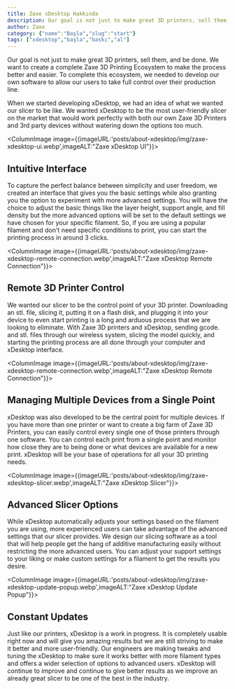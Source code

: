```yaml
---
title: Zaxe xDesktop Hakkında
description: Our goal is not just to make great 3D printers, sell them, and be done. We want to create a complete Zaxe 3D Printing Ecosystem to make the process better and easier. To complete this ecosystem, we needed to develop our own software to allow our users to take full control over their production line.
author: Zaxe
category: {"name":"Başla","slug":"start"}
tags: ["xdesktop","başla","baskı","al"]
---
```


Our goal is not just to make great 3D printers, sell them, and be done. We want to create a complete Zaxe 3D Printing Ecosystem to make the process better and easier. To complete this ecosystem, we needed to develop our own software to allow our users to take full control over their production line.

When we started developing xDesktop, we had an idea of what we wanted our slicer to be like. We wanted xDesktop to be the most user-friendly slicer on the market that would work perfectly with both our own Zaxe 3D Printers and 3rd party devices without watering down the options too much.

<ColumnImage image={{imageURL:'posts/about-xdesktop/img/zaxe-xdesktop-ui.webp',imageALT:"Zaxe xDesktop UI"}}>
## Intuitive Interface

To capture the perfect balance between simplicity and user freedom, we created an interface that gives you the basic settings while also granting you the option to experiment with more advanced settings. You will have the choice to adjust the basic things like the layer height, support angle, and fill density but the more advanced options will be set to the default settings we have chosen for your specific filament. So, if you are using a popular filament and don't need specific conditions to print, you can start the printing process in around 3 clicks. 
</ColumnImage>

<ColumnImage image={{imageURL:'posts/about-xdesktop/img/zaxe-xdesktop-remote-connection.webp',imageALT:"Zaxe xDesktop Remote Connection"}}>
## Remote 3D Printer Control

We wanted our slicer to be the control point of your 3D printer. Downloading an stl. file, slicing it, putting it on a flash disk, and plugging it into your device to even start printing is a long and arduous process that we are looking to eliminate. With Zaxe 3D printers and xDesktop, sending gcode. and stl. files through our wireless system, slicing the model quickly, and starting the printing process are all done through your computer and xDesktop interface.
</ColumnImage>

<ColumnImage image={{imageURL:'posts/about-xdesktop/img/zaxe-xdesktop-remote-connection.webp',imageALT:"Zaxe xDesktop Remote Connection"}}>
## Managing Multiple Devices from a Single Point

xDesktop was also developed to be the central point for multiple devices. If you have more than one printer or want to create a big farm of Zaxe 3D Printers, you can easily control every single one of those printers through one software. You can control each print from a single point and monitor how close they are to being done or what devices are available for a new print. xDesktop will be your base of operations for all your 3D printing needs.
</ColumnImage>

<ColumnImage image={{imageURL:'posts/about-xdesktop/img/zaxe-xdesktop-slicer.webp',imageALT:"Zaxe xDesktop Slicer"}}>
## Advanced Slicer Options

While xDesktop automatically adjusts your settings based on the filament you are using, more experienced users can take advantage of the advanced settings that our slicer provides. We design our slicing software as a tool that will help people get the hang of additive manufacturing easily without restricting the more advanced users. You can adjust your support settings to your liking or make custom settings for a filament to get the results you desire. 
</ColumnImage>

<ColumnImage image={{imageURL:'posts/about-xdesktop/img/zaxe-xdesktop-update-popup.webp',imageALT:"Zaxe xDesktop Update Popup"}}>
## Constant Updates

Just like our printers, xDesktop is a work in progress. It is completely usable right now and will give you amazing results but we are still striving to make it better and more user-friendly. Our engineers are making tweaks and tuning the xDesktop to make sure it works better with more filament types and offers a wider selection of options to advanced users. xDesktop will continue to improve and continue to give better results as we improve an already great slicer to be one of the best in the industry. 
</ColumnImage>